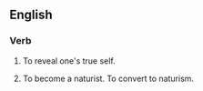 ==English==

===Verb===
{{head|en|verb|head=come out of one's [[shell]]}}

# {{lb|en|idiomatic}} To reveal one's true self.
# {{lb|en|idiomatic}} To become a naturist. To convert to naturism.